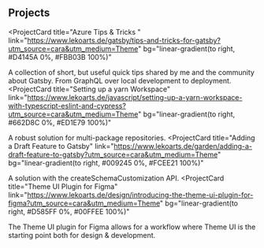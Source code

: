 ## Projects

<ProjectCard
  title="Azure Tips & Tricks  "
  link="https://www.lekoarts.de/gatsby/tips-and-tricks-for-gatsby?utm_source=cara&utm_medium=Theme"
  bg="linear-gradient(to right, #D4145A 0%, #FBB03B 100%)"
>
  A collection of short, but useful quick tips shared by me and the community
  about Gatsby. From GraphQL over local development to deployment.
</ProjectCard>
<ProjectCard
  title="Setting  up a yarn Workspace"
  link="https://www.lekoarts.de/javascript/setting-up-a-yarn-workspace-with-typescript-eslint-and-cypress?utm_source=cara&utm_medium=Theme"
  bg="linear-gradient(to right, #662D8C 0%, #ED1E79 100%)"
>
  A robust solution for multi-package repositories.
</ProjectCard>
<ProjectCard
  title="Adding a Draft Feature to Gatsby"
  link="https://www.lekoarts.de/garden/adding-a-draft-feature-to-gatsby?utm_source=cara&utm_medium=Theme"
  bg="linear-gradient(to right, #009245 0%, #FCEE21 100%)"
>
  A solution with the createSchemaCustomization API.
</ProjectCard>
<ProjectCard
  title="Theme UI Plugin for Figma"
  link="https://www.lekoarts.de/design/introducing-the-theme-ui-plugin-for-figma?utm_source=cara&utm_medium=Theme"
  bg="linear-gradient(to right, #D585FF 0%, #00FFEE 100%)"
>
  The Theme UI plugin for Figma allows for a workflow where Theme UI is the
  starting point both for design & development.
</ProjectCard>
